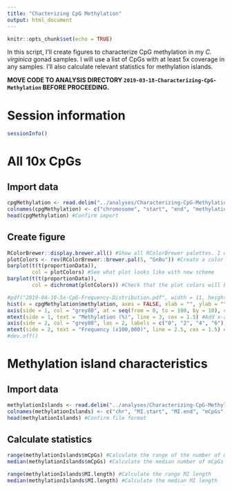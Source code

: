 ```yaml
---
title: "Chacterizing CpG Methylation"
output: html_document
---
```


```r
knitr::opts_chunk$set(echo = TRUE)
```

In this script, I'll create figures to characterize CpG methylation in my *C. virginica* gonad samples. I will use a list of CpGs with at least 5x coverage in any samples. I'll also calculate relevant statistics for methylation islands.

**MOVE CODE TO ANALYSIS DIRECTORY `2019-03-18-Characterizing-CpG-Methylation` BEFORE PROCEEDING.**

# Session information

```r
sessionInfo()
```

# All 10x CpGs

## Import data

```r
cpgMethylation <- read.delim("../analyses/Characterizing-CpG-Methylation/FILE", header = FALSE) #Import file with CpG methylation for all loci with 10x coverage
colnames(cpgMethylation) <- c("chromosome", "start", "end", "methylation") #Add column names
head(cpgMethylation) #Confirm import
```

## Create figure

```r
RColorBrewer::display.brewer.all() #Show all RColorBrewer palettes. I will choose greens.
plotColors <- rev(RColorBrewer::brewer.pal(5, "GnBu")) #Create a color palette for the barplots. Use 5 green-blue shades from RColorBrewer. Reverse theorder so the darkest shade is used first.
barplot(t(t(proportionData)),
        col = plotColors) #See what plot looks like with new scheme
barplot(t(t(proportionData)),
        col = dichromat(plotColors)) #Check that the plot colors will be easy to interpret for those with color blindess
```

```r
#pdf("2019-04-10-5x-CpG-Frequency-Distribution.pdf", width = 11, height = 8.5)
hist(x = cpgMethylation$methylation, axes = FALSE, xlab = "", ylab = "", main = "", col = plotColors[2], xaxs = "i", yaxs = "i") #Create base plot
axis(side = 1, col = "grey80", at = seq(from = 0, to = 100, by = 10), cex.axis = 1.2) #Add x-axis
mtext(side = 1, text = "Methylation (%)", line = 3, cex = 1.5) #Add x-axis label
axis(side = 2, col = "grey80", las = 2, labels = c("0", "2", "4", "6"), at = c(0, 2e+05, 4e+05, 6e+05), cex.axis = 1.2) #add y-axis
mtext(side = 2, text = "Frequency (x100,000)", line = 2.5, cex = 1.5) #Add y-axis label
#dev.off()
```

# Methylation island characteristics

## Import data

```r
methylationIslands <- read.delim("../analyses/Characterizing-CpG-Methylation/FILE", header = FALSE) #Import methylation island list
colnames(methylationIslands) <- c("chr", "MI.start", "MI.end", "mCpGs", "MI.length") #Add column names
head(methylationIslands) #Confirm file format
```

## Calculate statistics

```r
range(methylationIslands$mCpGs) #Calculate the range of the number of mCpGs
median(methylationIslands$mCpGs) #Calculate the median number of mCpGs in an island
```

```r
range(methylationIslands$MI.length) #Calculate the range MI length
median(methylationIslands$MI.length) #Calculate the median MI length
```

